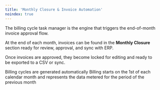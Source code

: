 ```yaml
---
title: 'Monthly Closure & Invoice Automation'
noindex: true
---
```


The billing cycle task manager is the engine that triggers the end-of-month invoice approval flow.  

At the end of each month, invoices can be found in the **Monthly Closure** section ready for review, approval, and sync with ERP.  

Once invoices are approved, they become locked for editing and ready to be exported to a CSV or sync.

  
<Note>
  Billing cycles are generated automatically 
</Note>

<Note>
  Billing starts on the 1st of each calendar month and represents the data metered for the period of the previous month
</Note>